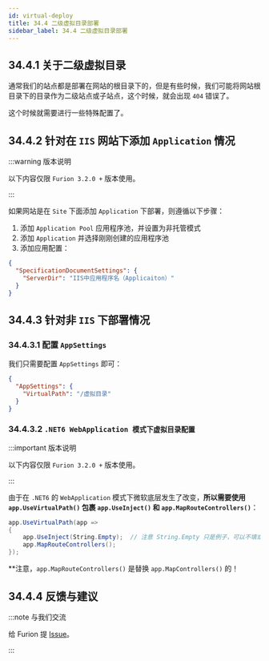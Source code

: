 ```yaml
---
id: virtual-deploy
title: 34.4 二级虚拟目录部署
sidebar_label: 34.4 二级虚拟目录部署
---
```


## 34.4.1 关于二级虚拟目录

通常我们的站点都是部署在网站的根目录下的，但是有些时候，我们可能将网站根目录下的目录作为二级站点或子站点，这个时候，就会出现 `404` 错误了。

这个时候就需要进行一些特殊配置了。

## 34.4.2 针对在 `IIS` 网站下添加 `Application` 情况

:::warning 版本说明

以下内容仅限 `Furion 3.2.0 +` 版本使用。

:::

如果网站是在 `Site` 下面添加 `Application` 下部署，则遵循以下步骤：

1. 添加 `Application Pool` 应用程序池，并设置为非托管模式
2. 添加 `Application` 并选择刚刚创建的应用程序池
3. 添加应用配置：

```json {2,3}
{
  "SpecificationDocumentSettings": {
    "ServerDir": "IIS中应用程序名（Applicaiton）"
  }
}
```

## 34.4.3 针对非 `IIS` 下部署情况

### 34.4.3.1 配置 `AppSettings`

我们只需要配置 `AppSettings` 即可：

```json {2,3}
{
  "AppSettings": {
    "VirtualPath": "/虚拟目录"
  }
}
```

### 34.4.3.2 `.NET6 WebApplication 模式下虚拟目录配置`

:::important 版本说明

以下内容仅限 `Furion 3.2.0 +` 版本使用。

:::

由于在 `.NET6` 的 `WebApplication` 模式下微软底层发生了改变，**所以需要使用 `app.UseVirtualPath()` 包裹 `app.UseInject()` 和 `app.MapRouteControllers()`**：

```cs {1,4}
app.UseVirtualPath(app =>
{
    app.UseInject(String.Empty);  // 注意 String.Empty 只是例子，可以不填或填其他的，见一分钟入门
    app.MapRouteControllers();
});
```

\*\*注意，`app.MapRouteControllers()` 是替换 `app.MapControllers()` 的！

## 34.4.4 反馈与建议

:::note 与我们交流

给 Furion 提 [Issue](https://gitee.com/dotnetchina/Furion/issues/new?issue)。

:::

